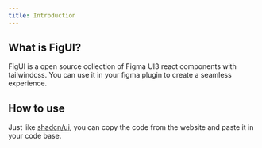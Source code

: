 ```yaml
---
title: Introduction
---
```


## What is FigUI?

FigUI is a open source collection of Figma UI3 react components with tailwindcss. You can use it in your figma plugin to create a seamless experience.

## How to use

Just like [shadcn/ui](https://ui.shadcn.com/), you can copy the code from the website and paste it in your code base.
